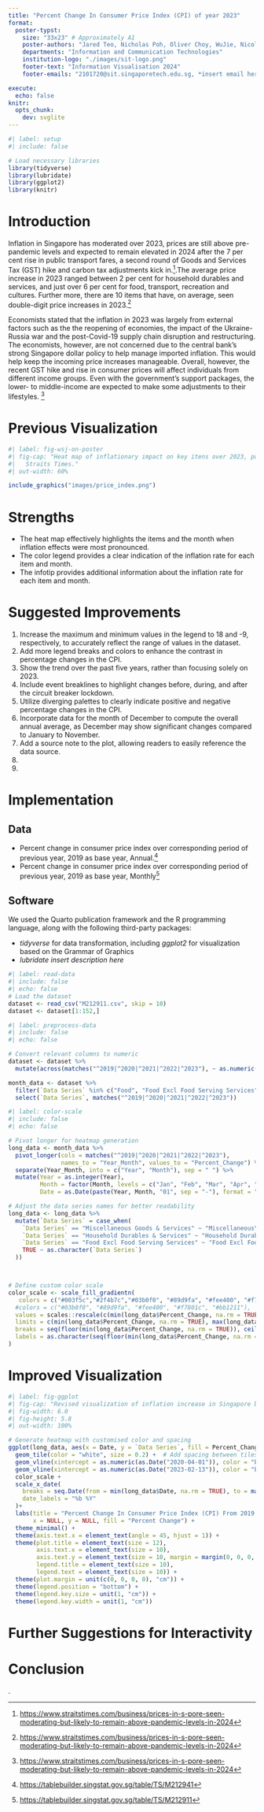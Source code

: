 ```yaml
---
title: "Percent Change In Consumer Price Index (CPI) of year 2023"
format:
  poster-typst: 
    size: "33x23" # Approximately A1
    poster-authors: "Jared Teo, Nicholas Poh, Oliver Choy, WuJie, Nicole, Kurt"
    departments: "Information and Communication Technologies"
    institution-logo: "./images/sit-logo.png"
    footer-text: "Information Visualisation 2024"
    footer-emails: "2101720@sit.singaporetech.edu.sg, *insert email here*"

execute:
  echo: false
knitr:
  opts_chunk:
    dev: svglite
---
```


```r
#| label: setup
#| include: false

# Load necessary libraries
library(tidyverse)
library(lubridate)
library(ggplot2)
library(knitr)

```


# Introduction

Inflation in Singapore has moderated over 2023, prices are still above pre-pandemic levels and expected to remain elevated in 2024 after the 7 per cent rise in public transport fares, a second round of Goods and Services Tax (GST) hike and carbon tax adjustments kick in.[^straitstimes].The average price increase in 2023 ranged between 2 per cent for household durables and services, and just over 6 per cent for food, transport, recreation and cultures. Further more, there are 10 items that have, on average, seen double-digit price increases in 2023.[^straitstimes]

[^straitstimes]: <https://www.straitstimes.com/business/prices-in-s-pore-seen-moderating-but-likely-to-remain-above-pandemic-levels-in-2024>

Economists stated that the inflation in 2023 was largely from external factors such as the the reopening of economies, the impact of the Ukraine-Russia war and the post-Covid-19 supply chain disruption and restructuring. The economists, however, are not concerned due to the central bank's strong Singapore dollar policy to help manage imported inflation. This would help keep the incoming price increases manageable. Overall, however, the recent GST hike and rise in consumer prices will affect individuals from different income groups. Even with the government's support packages, the lower- to middle-income are expected to make some adjustments to their lifestyles. [^straitstimes]


[^straitstimes]: <https://www.straitstimes.com/business/prices-in-s-pore-seen-moderating-but-likely-to-remain-above-pandemic-levels-in-2024>


# Previous Visualization

```r
#| label: fig-wsj-on-poster
#| fig-cap: "Heat map of inflationary impact on key itens over 2023, published by the
#|   Straits Times."
#| out-width: 60%

include_graphics("images/price_index.png")
```

[^straitstimes]: <https://www.straitstimes.com/business/prices-in-s-pore-seen-moderating-but-likely-to-remain-above-pandemic-levels-in-2024>

# Strengths

*   The heat map effectively highlights the items and the month when inflation effects were most pronounced.
*   The color legend provides a clear indication of the inflation rate for each item and month.
*   The infotip provides additional information about the inflation rate for each item and month.



# Suggested Improvements 

1. Increase the maximum and minimum values in the legend to 18 and -9, respectively, to accurately reflect the range of values in the dataset.
2. Add more legend breaks and colors to enhance the contrast in percentage changes in the CPI.
3. Show the trend over the past five years, rather than focusing solely on 2023.
4. Include event breaklines to highlight changes before, during, and after the circuit breaker lockdown.
5. Utilize diverging palettes to clearly indicate positive and negative percentage changes in the CPI.
6. Incorporate data for the month of December to compute the overall annual average, as December may show significant changes compared to January to November.
7. Add a source note to the plot, allowing readers to easily reference the data source.
1.  
1.  
[^colorbrewer]: <https://colorbrewer2.org/#type=sequential&scheme=Reds&n=5>
    
    
# Implementation


## Data

*   Percent change in consumer price index over corresponding period of previous year, 2019 as base year, Annual.[^CPI_Base_Year_2019_Yearly] 
*   Percent change in consumer price index over corresponding period of previous year, 2019 as base year, Monthly[^CPI_Base_Year_2019_Monthly] 

[^CPI_Base_Year_2019_Yearly]: <https://tablebuilder.singstat.gov.sg/table/TS/M212941>
[^CPI_Base_Year_2019_Monthly]: <https://tablebuilder.singstat.gov.sg/table/TS/M212911>


## Software

We used the Quarto publication framework and the R programming language, along with the following third-party packages:

*   *tidyverse* for data transformation, including *ggplot2* for visualization
    based on the Grammar of Graphics
*   *lubridate* *insert description here*


```{=typst}
#v(2em)
```

```r
#| label: read-data
#| include: false
#| echo: false
# Load the dataset
dataset <- read_csv("M212911.csv", skip = 10)
dataset <- dataset[1:152,]
```

```r
#| label: preprocess-data
#| include: false
#| echo: false

# Convert relevant columns to numeric
dataset <- dataset %>%
  mutate(across(matches("^2019|^2020|^2021|^2022|^2023"), ~ as.numeric(as.character(.))))

month_data <- dataset %>%
  filter(`Data Series` %in% c("Food", "Food Excl Food Serving Services", "Clothing & Footwear", "Housing & Utilities", "Household Durables & Services", "Health Care", "Transport", "Communication", "Recreation & Culture", "Education", "Miscellaneous Goods & Services", "All Items")) %>%
  select(`Data Series`, matches("^2019|^2020|^2021|^2022|^2023"))
```

```r
#| label: color-scale
#| include: false
#| echo: false

# Pivot longer for heatmap generation
long_data <- month_data %>%
  pivot_longer(cols = matches("^2019|^2020|^2021|^2022|^2023"), 
               names_to = "Year_Month", values_to = "Percent_Change") %>%
  separate(Year_Month, into = c("Year", "Month"), sep = " ") %>%
  mutate(Year = as.integer(Year), 
         Month = factor(Month, levels = c("Jan", "Feb", "Mar", "Apr", "May", "Jun", "Jul", "Aug", "Sep", "Oct", "Nov", "Dec")),
         Date = as.Date(paste(Year, Month, "01", sep = "-"), format = "%Y-%b-%d"))

# Adjust the data series names for better readability
long_data <- long_data %>%
  mutate(`Data Series` = case_when(
    `Data Series` == "Miscellaneous Goods & Services" ~ "Miscellaneous\nGoods & Services",
    `Data Series` == "Household Durables & Services" ~ "Household Durables\n& Services",
    `Data Series` == "Food Excl Food Serving Services" ~ "Food Excl Food\nServing Services",
    TRUE ~ as.character(`Data Series`)
  ))



# Define custom color scale
color_scale <- scale_fill_gradientn(
   colors = c("#003f5c","#2f4b7c","#03b0f0", "#89d9fa", "#fee400", "#f7801c", "#bb1211", "#7a0c0a", "#440606"),
  #colors = c("#03b0f0", "#89d9fa", "#fee400", "#f7801c", "#bb1211"),
  values = scales::rescale(c(min(long_data$Percent_Change, na.rm = TRUE), -3, 0, 3, 6, 9, 12, max(long_data$Percent_Change, na.rm = TRUE))),  # Define breakpoints dynamically
  limits = c(min(long_data$Percent_Change, na.rm = TRUE), max(long_data$Percent_Change, na.rm = TRUE)),  # Dynamic limits
  breaks = seq(floor(min(long_data$Percent_Change, na.rm = TRUE)), ceiling(max(long_data$Percent_Change, na.rm = TRUE)), by = 3),  # Adjust breaks dynamically
  labels = as.character(seq(floor(min(long_data$Percent_Change, na.rm = TRUE)), ceiling(max(long_data$Percent_Change, na.rm = TRUE)), by = 3))  # Adjust labels dynamically
)
```


# Improved Visualization

```r
#| label: fig-ggplot
#| fig-cap: "Revised visualization of inflation increase in Singapore by essential items and year/month."
#| fig-width: 6.0
#| fig-height: 5.8
#| out-width: 100%

# Generate heatmap with customised color and spacing
ggplot(long_data, aes(x = Date, y = `Data Series`, fill = Percent_Change)) +
  geom_tile(color = "white", size = 0.2) +  # Add spacing between tiles
  geom_vline(xintercept = as.numeric(as.Date("2020-04-01")), color = "black", linetype = "solid", size = 0.8) +  # circuit breaker lockdown 
  geom_vline(xintercept = as.numeric(as.Date("2023-02-13")), color = "black", linetype = "solid", size = 0.8) +  # fully release
  color_scale +
  scale_x_date(
    breaks = seq.Date(from = min(long_data$Date, na.rm = TRUE), to = max(long_data$Date, na.rm = TRUE), by = "6 months"),
    date_labels = "%b %Y"
  )+
  labs(title = "Percent Change In Consumer Price Index (CPI) From 2019 to 2023",
       x = NULL, y = NULL, fill = "Percent Change") +
  theme_minimal() +
  theme(axis.text.x = element_text(angle = 45, hjust = 1)) +
  theme(plot.title = element_text(size = 12), 
        axis.text.x = element_text(size = 10), 
        axis.text.y = element_text(size = 10, margin = margin(0, 0, 0, 20)), 
        legend.title = element_text(size = 10),
        legend.text = element_text(size = 10)) +
  theme(plot.margin = unit(c(0, 0, 0, 0), "cm")) +
  theme(legend.position = "bottom") +
  theme(legend.key.size = unit(1, "cm")) +
  theme(legend.key.width = unit(1, "cm"))
```


# Further Suggestions for Interactivity




# Conclusion

.
